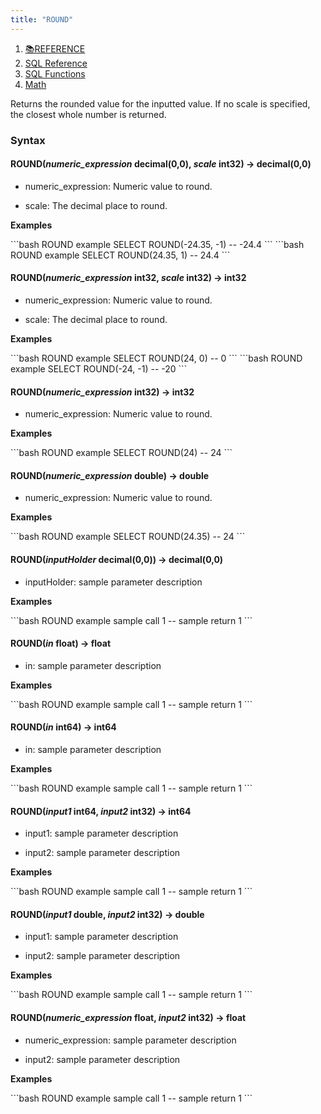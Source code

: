 ```yaml
---
title: "ROUND"
---
```


1. [📚REFERENCE](/reference)
2. [SQL Reference](/reference/sql-reference)
3. [SQL Functions](/reference/sql-reference/all-functions)
4. [Math](/reference/sql-reference/all-functions/math)

Returns the rounded value for the inputted value. If no scale is specified, the closest whole number is returned.

### Syntax

#### ROUND(*numeric\_expression* decimal(0,0), *scale* int32) → decimal(0,0)

* numeric\_expression: Numeric value to round.

* scale: The decimal place to round.

**Examples**

<CodeGroup>
  ```bash ROUND example
  SELECT ROUND(-24.35, -1)
  -- -24.4
  ```
</CodeGroup>

<CodeGroup>
  ```bash ROUND example
  SELECT ROUND(24.35, 1)
  -- 24.4
  ```
</CodeGroup>

#### ROUND(*numeric\_expression* int32, *scale* int32) → int32

* numeric\_expression: Numeric value to round.

* scale: The decimal place to round.

**Examples**

<CodeGroup>
  ```bash ROUND example
  SELECT ROUND(24, 0)
  -- 0
  ```
</CodeGroup>

<CodeGroup>
  ```bash ROUND example
  SELECT ROUND(-24, -1)
  -- -20
  ```
</CodeGroup>

#### ROUND(*numeric\_expression* int32) → int32

* numeric\_expression: Numeric value to round.

**Examples**

<CodeGroup>
  ```bash ROUND example
  SELECT ROUND(24)
  -- 24
  ```
</CodeGroup>

#### ROUND(*numeric\_expression* double) → double

* numeric\_expression: Numeric value to round.

**Examples**

<CodeGroup>
  ```bash ROUND example
  SELECT ROUND(24.35)
  -- 24
  ```
</CodeGroup>

#### ROUND(*inputHolder* decimal(0,0)) → decimal(0,0)

* inputHolder: sample parameter description

**Examples**

<CodeGroup>
  ```bash ROUND example
  sample call 1
  -- sample return 1
  ```
</CodeGroup>

#### ROUND(*in* float) → float

* in: sample parameter description

**Examples**

<CodeGroup>
  ```bash ROUND example
  sample call 1
  -- sample return 1
  ```
</CodeGroup>

#### ROUND(*in* int64) → int64

* in: sample parameter description

**Examples**

<CodeGroup>
  ```bash ROUND example
  sample call 1
  -- sample return 1
  ```
</CodeGroup>

#### ROUND(*input1* int64, *input2* int32) → int64

* input1: sample parameter description

* input2: sample parameter description

**Examples**

<CodeGroup>
  ```bash ROUND example
  sample call 1
  -- sample return 1
  ```
</CodeGroup>

#### ROUND(*input1* double, *input2* int32) → double

* input1: sample parameter description

* input2: sample parameter description

**Examples**

<CodeGroup>
  ```bash ROUND example
  sample call 1
  -- sample return 1
  ```
</CodeGroup>

#### ROUND(*numeric\_expression* float, *input2* int32) → float

* numeric\_expression: sample parameter description

* input2: sample parameter description

**Examples**

<CodeGroup>
  ```bash ROUND example
  sample call 1
  -- sample return 1
  ```
</CodeGroup>
